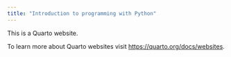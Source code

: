```yaml
---
title: "Introduction to programming with Python"
---
```


This is a Quarto website.

To learn more about Quarto websites visit <https://quarto.org/docs/websites>.
